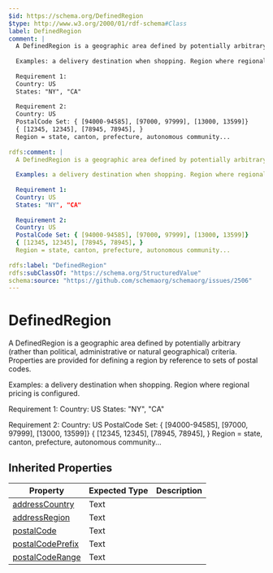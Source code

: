 ```yaml
---
$id: https://schema.org/DefinedRegion
$type: http://www.w3.org/2000/01/rdf-schema#Class
label: DefinedRegion
comment: |
  A DefinedRegion is a geographic area defined by potentially arbitrary (rather than political, administrative or natural geographical) criteria. Properties are provided for defining a region by reference to sets of postal codes.
  
  Examples: a delivery destination when shopping. Region where regional pricing is configured.
  
  Requirement 1:
  Country: US
  States: "NY", "CA"
  
  Requirement 2:
  Country: US
  PostalCode Set: { [94000-94585], [97000, 97999], [13000, 13599]}
  { [12345, 12345], [78945, 78945], }
  Region = state, canton, prefecture, autonomous community...
  
rdfs:comment: |
  A DefinedRegion is a geographic area defined by potentially arbitrary (rather than political, administrative or natural geographical) criteria. Properties are provided for defining a region by reference to sets of postal codes.
  
  Examples: a delivery destination when shopping. Region where regional pricing is configured.
  
  Requirement 1:
  Country: US
  States: "NY", "CA"
  
  Requirement 2:
  Country: US
  PostalCode Set: { [94000-94585], [97000, 97999], [13000, 13599]}
  { [12345, 12345], [78945, 78945], }
  Region = state, canton, prefecture, autonomous community...
  
rdfs:label: "DefinedRegion"
rdfs:subClassOf: "https://schema.org/StructuredValue"
schema:source: "https://github.com/schemaorg/schemaorg/issues/2506"
---
```


# DefinedRegion

A DefinedRegion is a geographic area defined by potentially arbitrary (rather than political, administrative or natural geographical) criteria. Properties are provided for defining a region by reference to sets of postal codes.

Examples: a delivery destination when shopping. Region where regional pricing is configured.

Requirement 1:
Country: US
States: "NY", "CA"

Requirement 2:
Country: US
PostalCode Set: { [94000-94585], [97000, 97999], [13000, 13599]}
{ [12345, 12345], [78945, 78945], }
Region = state, canton, prefecture, autonomous community...


## Inherited Properties

| Property | Expected Type | Description |
| --- | --- | --- |
| [addressCountry](https://schema.org/addressCountry) | Text |  |
| [addressRegion](https://schema.org/addressRegion) | Text |  |
| [postalCode](https://schema.org/postalCode) | Text |  |
| [postalCodePrefix](https://schema.org/postalCodePrefix) | Text |  |
| [postalCodeRange](https://schema.org/postalCodeRange) | Text |  |
